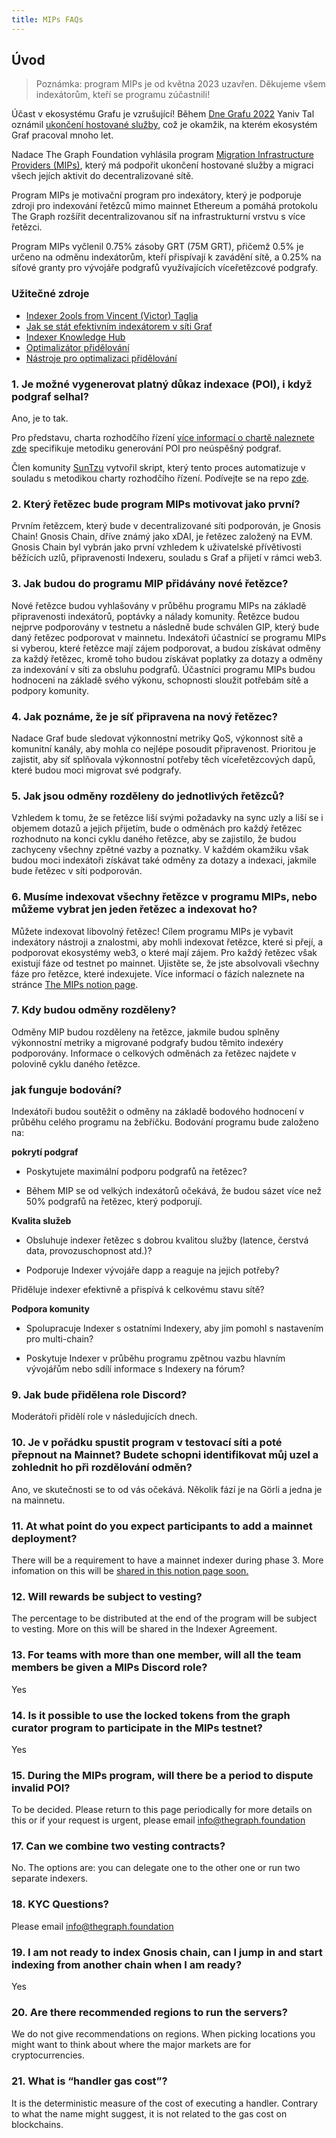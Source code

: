 ```yaml
---
title: MIPs FAQs
---
```


## Úvod

> Poznámka: program MIPs je od května 2023 uzavřen. Děkujeme všem indexátorům, kteří se programu zúčastnili!

Účast v ekosystému Grafu je vzrušující! Během [Dne Grafu 2022](https://thegraph.com/graph-day/2022/) Yaniv Tal oznámil [ukončení hostované služby](https://thegraph.com/blog/sunsetting-hosted-service/), což je okamžik, na kterém ekosystém Graf pracoval mnoho let.

Nadace The Graph Foundation vyhlásila program [Migration Infrastructure Providers (MIPs)](https://thegraph.com/blog/mips-multi-chain-indexing-incentivized-program), který má podpořit ukončení hostované služby a migraci všech jejích aktivit do decentralizované sítě.

Program MIPs je motivační program pro indexátory, který je podporuje zdroji pro indexování řetězců mimo mainnet Ethereum a pomáhá protokolu The Graph rozšířit decentralizovanou síť na infrastrukturní vrstvu s více řetězci.

Program MIPs vyčlenil 0.75% zásoby GRT (75M GRT), přičemž 0.5% je určeno na odměnu indexátorům, kteří přispívají k zavádění sítě, a 0.25% na síťové granty pro vývojáře podgrafů využívajících víceřetězcové podgrafy.

### Užitečné zdroje

- [Indexer 2ools from Vincent (Victor) Taglia](https://indexer-2ools.vincenttaglia.com/#/)
- [Jak se stát efektivním indexátorem v síti Graf](https://thegraph.com/blog/how-to-become-indexer/)
- [Indexer Knowledge Hub](https://thegraph.academy/indexers/)
- [Optimalizátor přidělování](https://github.com/graphprotocol/allocationopt.jl)
- [Nástroje pro optimalizaci přidělování](https://github.com/anyblockanalytics/thegraph-allocation-optimization/)

### 1. Je možné vygenerovat platný důkaz indexace (POI), i když podgraf selhal?

Ano, je to tak.

Pro představu, charta rozhodčího řízení [více informací o chartě naleznete zde](https://hackmd.io/@4Ln8SAS4RX-505bIHZTeRw/BJcHzpHDu#Abstract) specifikuje metodiku generování POI pro neúspěšný podgraf.

Člen komunity [SunTzu](https://github.com/suntzu93) vytvořil skript, který tento proces automatizuje v souladu s metodikou charty rozhodčího řízení. Podívejte se na repo [zde](https://github.com/suntzu93/get_valid_poi_subgraph).

### 2. Který řetězec bude program MIPs motivovat jako první?

Prvním řetězcem, který bude v decentralizované síti podporován, je Gnosis Chain! Gnosis Chain, dříve známý jako xDAI, je řetězec založený na EVM. Gnosis Chain byl vybrán jako první vzhledem k uživatelské přívětivosti běžících uzlů, připravenosti Indexeru, souladu s Graf a přijetí v rámci web3.

### 3. Jak budou do programu MIP přidávány nové řetězce?

Nové řetězce budou vyhlašovány v průběhu programu MIPs na základě připravenosti indexátorů, poptávky a nálady komunity. Řetězce budou nejprve podporovány v testnetu a následně bude schválen GIP, který bude daný řetězec podporovat v mainnetu. Indexátoři účastnící se programu MIPs si vyberou, které řetězce mají zájem podporovat, a budou získávat odměny za každý řetězec, kromě toho budou získávat poplatky za dotazy a odměny za indexování v síti za obsluhu podgrafů. Účastníci programu MIPs budou hodnoceni na základě svého výkonu, schopnosti sloužit potřebám sítě a podpory komunity.

### 4. Jak poznáme, že je síť připravena na nový řetězec?

Nadace Graf bude sledovat výkonnostní metriky QoS, výkonnost sítě a komunitní kanály, aby mohla co nejlépe posoudit připravenost. Prioritou je zajistit, aby síť splňovala výkonnostní potřeby těch víceřetězcových dapů, které budou moci migrovat své podgrafy.

### 5. Jak jsou odměny rozděleny do jednotlivých řetězců?

Vzhledem k tomu, že se řetězce liší svými požadavky na sync uzly a liší se i objemem dotazů a jejich přijetím, bude o odměnách pro každý řetězec rozhodnuto na konci cyklu daného řetězce, aby se zajistilo, že budou zachyceny všechny zpětné vazby a poznatky. V každém okamžiku však budou moci indexátoři získávat také odměny za dotazy a indexaci, jakmile bude řetězec v síti podporován.

### 6. Musíme indexovat všechny řetězce v programu MIPs, nebo můžeme vybrat jen jeden řetězec a indexovat ho?

Můžete indexovat libovolný řetězec! Cílem programu MIPs je vybavit indexátory nástroji a znalostmi, aby mohli indexovat řetězce, které si přejí, a podporovat ekosystémy web3, o které mají zájem. Pro každý řetězec však existují fáze od testnet po mainnet. Ujistěte se, že jste absolvovali všechny fáze pro řetězce, které indexujete. Více informací o fázích naleznete na stránce [The MIPs notion page](https://thegraphfoundation.notion.site/MIPs-Home-911e1187f1d94d12b247317265f81059).

### 7. Kdy budou odměny rozděleny?

Odměny MIP budou rozděleny na řetězce, jakmile budou splněny výkonnostní metriky a migrované podgrafy budou těmito indexéry podporovány. Informace o celkových odměnách za řetězec najdete v polovině cyklu daného řetězce.

### jak funguje bodování?

Indexátoři budou soutěžit o odměny na základě bodového hodnocení v průběhu celého programu na žebříčku. Bodování programu bude založeno na:

**pokrytí podgraf**

- Poskytujete maximální podporu podgrafů na řetězec?

- Během MIP se od velkých indexátorů očekává, že budou sázet více než 50% podgrafů na řetězec, který podporují.

**Kvalita služeb**

- Obsluhuje indexer řetězec s dobrou kvalitou služby (latence, čerstvá data, provozuschopnost atd.)?

- Podporuje Indexer vývojáře dapp a reaguje na jejich potřeby?

Přiděluje indexer efektivně a přispívá k celkovému stavu sítě?

**Podpora komunity**

- Spolupracuje Indexer s ostatními Indexery, aby jim pomohl s nastavením pro multi-chain?

- Poskytuje Indexer v průběhu programu zpětnou vazbu hlavním vývojářům nebo sdílí informace s Indexery na fórum?

### 9. Jak bude přidělena role Discord?

Moderátoři přidělí role v následujících dnech.

### 10. Je v pořádku spustit program v testovací síti a poté přepnout na Mainnet? Budete schopni identifikovat můj uzel a zohlednit ho při rozdělování odměn?

Ano, ve skutečnosti se to od vás očekává. Několik fází je na Görli a jedna je na mainnetu.

### 11. At what point do you expect participants to add a mainnet deployment?

There will be a requirement to have a mainnet indexer during phase 3. More infomation on this will be [shared in this notion page soon.](https://thegraphfoundation.notion.site/MIPs-Home-911e1187f1d94d12b247317265f81059)

### 12. Will rewards be subject to vesting?

The percentage to be distributed at the end of the program will be subject to vesting. More on this will be shared in the Indexer Agreement.

### 13. For teams with more than one member, will all the team members be given a MIPs Discord role?

Yes

### 14. Is it possible to use the locked tokens from the graph curator program to participate in the MIPs testnet?

Yes

### 15. During the MIPs program, will there be a period to dispute invalid POI?

To be decided. Please return to this page periodically for more details on this or if your request is urgent, please email info@thegraph.foundation

### 17. Can we combine two vesting contracts?

No. The options are: you can delegate one to the other one or run two separate indexers.

### 18. KYC Questions?

Please email info@thegraph.foundation

### 19. I am not ready to index Gnosis chain, can I jump in and start indexing from another chain when I am ready?

Yes

### 20. Are there recommended regions to run the servers?

We do not give recommendations on regions. When picking locations you might want to think about where the major markets are for cryptocurrencies.

### 21. What is “handler gas cost”?

It is the deterministic measure of the cost of executing a handler. Contrary to what the name might suggest, it is not related to the gas cost on blockchains.
